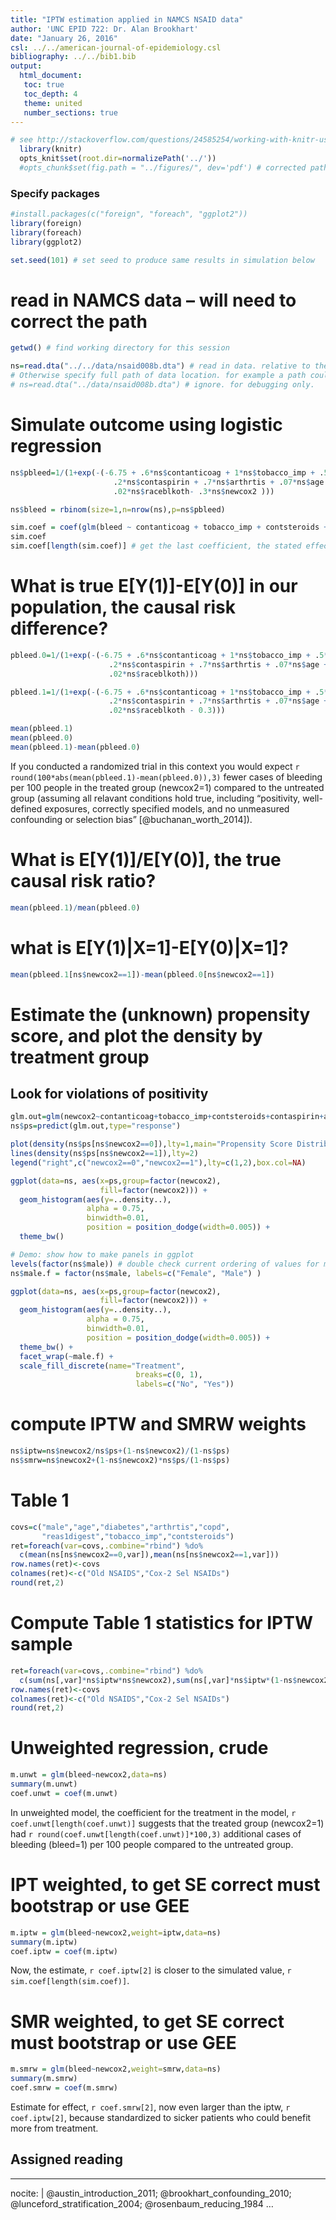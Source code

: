 ```yaml
---
title: "IPTW estimation applied in NAMCS NSAID data"
author: 'UNC EPID 722: Dr. Alan Brookhart'
date: "January 26, 2016"
csl: ../../american-journal-of-epidemiology.csl
bibliography: ../../bib1.bib
output:
  html_document:
   toc: true
   toc_depth: 4 
   theme: united
   number_sections: true
---
```


```r
# see http://stackoverflow.com/questions/24585254/working-with-knitr-using-subdirectories
  library(knitr)
  opts_knit$set(root.dir=normalizePath('../'))
  #opts_chunk$set(fig.path = "../figures/", dev='pdf') # corrected path and added dev
```

### Specify packages

```r
#install.packages(c("foreign", "foreach", "ggplot2"))
library(foreign)
library(foreach)
library(ggplot2)

set.seed(101) # set seed to produce same results in simulation below

```

# read in NAMCS data -- will need to correct the path

```r
getwd() # find working directory for this session

ns=read.dta("../../data/nsaid008b.dta") # read in data. relative to the working directory go up 2 levels and into 'data' folder to read data. 
# Otherwise specify full path of data location. for example a path could be c:\temp\nsaid008b.dta
# ns=read.dta("../data/nsaid008b.dta") # ignore. for debugging only.
```


# Simulate outcome using logistic regression

```r
ns$pbleed=1/(1+exp(-(-6.75 + .6*ns$contanticoag + 1*ns$tobacco_imp + .5*ns$contsteroids + 
                       .2*ns$contaspirin + .7*ns$arthrtis + .07*ns$age + .3*ns$male + 
                       .02*ns$raceblkoth- .3*ns$newcox2 )))

ns$bleed = rbinom(size=1,n=nrow(ns),p=ns$pbleed)

sim.coef = coef(glm(bleed ~ contanticoag + tobacco_imp + contsteroids + contaspirin + arthrtis + age + male + raceblkoth + newcox2, data=ns))
sim.coef
sim.coef[length(sim.coef)] # get the last coefficient, the stated effect
```

# What is true E[Y(1)]-E[Y(0)] in our population, the causal risk difference?

```r
pbleed.0=1/(1+exp(-(-6.75 + .6*ns$contanticoag + 1*ns$tobacco_imp + .5*ns$contsteroids + 
                      .2*ns$contaspirin + .7*ns$arthrtis + .07*ns$age + .3*ns$male + 
                      .02*ns$raceblkoth)))

pbleed.1=1/(1+exp(-(-6.75 + .6*ns$contanticoag + 1*ns$tobacco_imp + .5*ns$contsteroids + 
                      .2*ns$contaspirin + .7*ns$arthrtis + .07*ns$age + .3*ns$male + 
                      .02*ns$raceblkoth - 0.3)))

mean(pbleed.1)
mean(pbleed.0)
mean(pbleed.1)-mean(pbleed.0)
```

If you conducted a randomized trial in this context you would expect `r round(100*abs(mean(pbleed.1)-mean(pbleed.0)),3)` fewer cases of bleeding per 100 people in the treated group (newcox2=1) compared to the untreated group (assuming all relavant conditions hold true, including "positivity, well-defined exposures, correctly specified models, and no unmeasured confounding or selection bias" [@buchanan_worth_2014]).

# What is E[Y(1)]/E[Y(0)], the true causal risk ratio?
```r
mean(pbleed.1)/mean(pbleed.0)
```

# what is E[Y(1)|X=1]-E[Y(0)|X=1]?

```r
mean(pbleed.1[ns$newcox2==1])-mean(pbleed.0[ns$newcox2==1])
```

# Estimate the (unknown) propensity score, and plot the density by treatment group

## Look for violations of positivity

```r
glm.out=glm(newcox2~contanticoag+tobacco_imp+contsteroids+contaspirin+arthrtis+age+male+raceblkoth,family=binomial,data=ns)
ns$ps=predict(glm.out,type="response")

plot(density(ns$ps[ns$newcox2==0]),lty=1,main="Propensity Score Distribution")
lines(density(ns$ps[ns$newcox2==1]),lty=2)
legend("right",c("newcox2==0","newcox2==1"),lty=c(1,2),box.col=NA)

ggplot(data=ns, aes(x=ps,group=factor(newcox2), 
                    fill=factor(newcox2))) + 
  geom_histogram(aes(y=..density..),
                 alpha = 0.75,
                 binwidth=0.01, 
                 position = position_dodge(width=0.005)) + 
  theme_bw()

# Demo: show how to make panels in ggplot
levels(factor(ns$male)) # double check current ordering of values for male
ns$male.f = factor(ns$male, labels=c("Female", "Male") )

ggplot(data=ns, aes(x=ps,group=factor(newcox2), 
                    fill=factor(newcox2))) + 
  geom_histogram(aes(y=..density..),
                 alpha = 0.75,
                 binwidth=0.01, 
                 position = position_dodge(width=0.005)) + 
  theme_bw() +
  facet_wrap(~male.f) +
  scale_fill_discrete(name="Treatment",
                            breaks=c(0, 1),
                            labels=c("No", "Yes"))
```

# compute IPTW and SMRW weights

```r
ns$iptw=ns$newcox2/ns$ps+(1-ns$newcox2)/(1-ns$ps)
ns$smrw=ns$newcox2+(1-ns$newcox2)*ns$ps/(1-ns$ps)
```

# Table 1
```r
covs=c("male","age","diabetes","arthrtis","copd",
       "reas1digest","tobacco_imp","contsteroids")
ret=foreach(var=covs,.combine="rbind") %do%
  c(mean(ns[ns$newcox2==0,var]),mean(ns[ns$newcox2==1,var]))
row.names(ret)<-covs
colnames(ret)<-c("Old NSAIDS","Cox-2 Sel NSAIDs")
round(ret,2)
```

# Compute Table 1 statistics for IPTW sample
```r
ret=foreach(var=covs,.combine="rbind") %do%
  c(sum(ns[,var]*ns$iptw*ns$newcox2),sum(ns[,var]*ns$iptw*(1-ns$newcox2)))/nrow(ns)
row.names(ret)<-covs
colnames(ret)<-c("Old NSAIDS","Cox-2 Sel NSAIDs")
round(ret,2)
```

# Unweighted regression, crude
```r
m.unwt = glm(bleed~newcox2,data=ns)
summary(m.unwt)
coef.unwt = coef(m.unwt)
```

In unweighted model, the coefficient for the treatment in the model, `r coef.unwt[length(coef.unwt)]` suggests that the treated group (newcox2=1) had `r round(coef.unwt[length(coef.unwt)]*100,3)` additional cases of bleeding (bleed=1) per 100 people compared to the untreated group.

# IPT weighted, to get SE correct must bootstrap or use GEE
```r
m.iptw = glm(bleed~newcox2,weight=iptw,data=ns) 
summary(m.iptw)
coef.iptw = coef(m.iptw)
```

Now, the estimate, `r coef.iptw[2]` is closer to the simulated value, `r sim.coef[length(sim.coef)]`.

# SMR weighted, to get SE correct must bootstrap or use GEE
```r
m.smrw = glm(bleed~newcox2,weight=smrw,data=ns) 
summary(m.smrw)
coef.smrw = coef(m.smrw)
```

Estimate for effect, `r coef.smrw[2]`, now even larger than the iptw, `r coef.iptw[2]`, because standardized to sicker patients who could benefit more from treatment.



## Assigned reading

---
nocite: | 
  @austin_introduction_2011; @brookhart_confounding_2010; @lunceford_stratification_2004; @rosenbaum_reducing_1984
...
